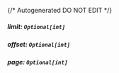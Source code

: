 {/* Autogenerated DO NOT EDIT  */}
##### **limit:** `Optional[int]`

##### **offset:** `Optional[int]`

##### **page:** `Optional[int]`

